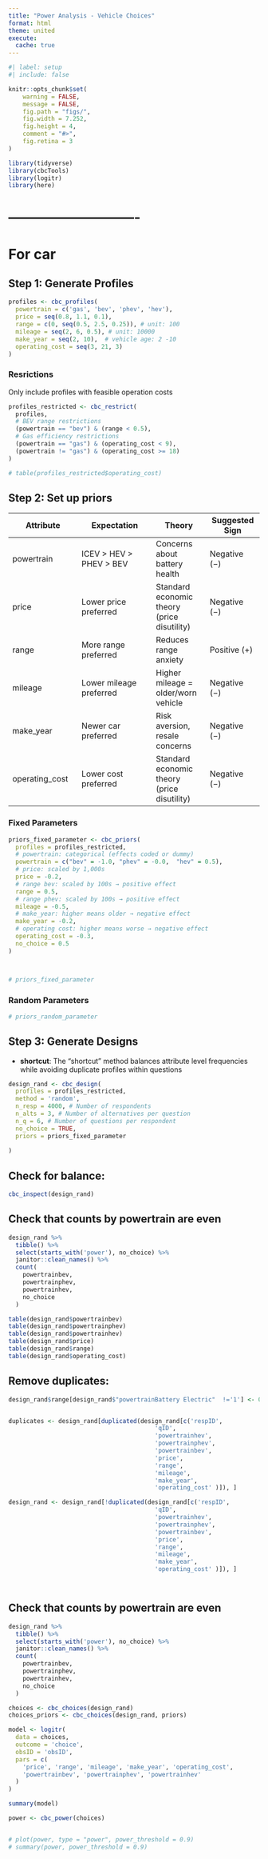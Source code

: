 ```yaml
---
title: "Power Analysis - Vehicle Choices"
format: html
theme: united
execute:
  cache: true
---
```


```r
#| label: setup
#| include: false

knitr::opts_chunk$set(
    warning = FALSE,
    message = FALSE,
    fig.path = "figs/",
    fig.width = 7.252,
    fig.height = 4,
    comment = "#>",
    fig.retina = 3
)

library(tidyverse)
library(cbcTools)
library(logitr)
library(here)
```



# ----------------------------
# For car
## Step 1: Generate Profiles
```r
profiles <- cbc_profiles(
  powertrain = c('gas', 'bev', 'phev', 'hev'),
  price = seq(0.8, 1.1, 0.1),
  range = c(0, seq(0.5, 2.5, 0.25)), # unit: 100
  mileage = seq(2, 6, 0.5), # unit: 10000
  make_year = seq(2, 10),  # vehicle age: 2 -10
  operating_cost = seq(3, 21, 3)
)

```

### Resrictions

Only include profiles with feasible operation costs

```r
profiles_restricted <- cbc_restrict(
  profiles,
  # BEV range restrictions
  (powertrain == "bev") & (range < 0.5),
  # Gas efficiency restrictions
  (powertrain == "gas") & (operating_cost < 9),
  (powertrain != "gas") & (operating_cost >= 18)
)

# table(profiles_restricted$operating_cost)
```

## Step 2: Set up priors

| Attribute | Expectation | Theory  | Suggested Sign |
|--------------|---------------|-----------|-----------|
| powertrain       | ICEV > HEV > PHEV > BEV | Concerns about battery health | Negative (−) | 
| price        | Lower price preferred   | Standard economic theory (price disutility)  |Negative (−)|
| range      | More range preferred          | Reduces range anxiety    | Positive (+)|
| mileage          | Lower mileage preferred           |Higher mileage = older/worn vehicle    |Negative (−)|
| make_year     | Newer car preferred   | Risk aversion, resale concerns    |Negative (−)|
| operating_cost | Lower cost preferred   |  Standard economic theory (price disutility) | Negative (−)|


### Fixed Parameters
```r
priors_fixed_parameter <- cbc_priors(
  profiles = profiles_restricted,
  # powertrain: categorical (effects coded or dummy)
  powertrain = c("bev" = -1.0, "phev" = -0.0,  "hev" = 0.5),
  # price: scaled by 1,000s
  price = -0.2,
  # range bev: scaled by 100s → positive effect
  range = 0.5,
  # range phev: scaled by 100s → positive effect
  mileage = -0.5,
  # make_year: higher means older → negative effect
  make_year = -0.2,
  # operating cost: higher means worse → negative effect
  operating_cost = -0.3,
  no_choice = 0.5
)



# priors_fixed_parameter
```

### Random Parameters

```r


# priors_random_parameter
```




## Step 3: Generate Designs


- **shortcut**: The "shortcut" method balances attribute level frequencies while avoiding duplicate profiles within questions

```r
design_rand <- cbc_design(
  profiles = profiles_restricted,
  method = 'random',
  n_resp = 4000, # Number of respondents
  n_alts = 3, # Number of alternatives per question
  n_q = 6, # Number of questions per respondent
  no_choice = TRUE,
  priors = priors_fixed_parameter
  
)
```


## Check for balance:


```r
cbc_inspect(design_rand)
```


## Check that counts by powertrain are even

```r
design_rand %>%
  tibble() %>%
  select(starts_with('power'), no_choice) %>%
  janitor::clean_names() %>%
  count(
    powertrainbev,
    powertrainphev,
    powertrainhev,
    no_choice
  )

table(design_rand$powertrainbev)
table(design_rand$powertrainphev)
table(design_rand$powertrainhev)
table(design_rand$price)
table(design_rand$range)
table(design_rand$operating_cost)
```

## Remove duplicates:

```r
design_rand$range[design_rand$"powertrainBattery Electric"  !='1'] <- 0


duplicates <- design_rand[duplicated(design_rand[c('respID',
                                         'qID',
                                         'powertrainhev',
                                         'powertrainphev',
                                         'powertrainbev',
                                         'price',
                                         'range',
                                         'mileage',
                                         'make_year',
                                         'operating_cost' )]), ]

design_rand <- design_rand[!duplicated(design_rand[c('respID',
                                         'qID',
                                         'powertrainhev',
                                         'powertrainphev',
                                         'powertrainbev',
                                         'price',
                                         'range',
                                         'mileage',
                                         'make_year',
                                         'operating_cost' )]), ]




```


## Check that counts by powertrain are even

```r
design_rand %>%
  tibble() %>%
  select(starts_with('power'), no_choice) %>%
  janitor::clean_names() %>%
  count(
    powertrainbev,
    powertrainphev,
    powertrainhev,
    no_choice
  )

```




```r

choices <- cbc_choices(design_rand)
choices_priors <- cbc_choices(design_rand, priors)

```




```r
model <- logitr(
  data = choices, 
  outcome = 'choice', 
  obsID = 'obsID', 
  pars = c(
    'price', 'range', 'mileage', 'make_year', 'operating_cost',
    'powertrainbev', 'powertrainphev', 'powertrainhev'
  )
)

summary(model)

power <- cbc_power(choices)


# plot(power, type = "power", power_threshold = 0.9)
# summary(power, power_threshold = 0.9)


```